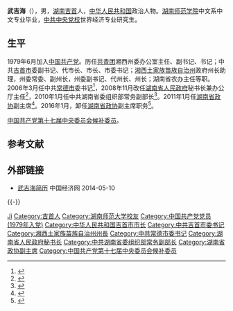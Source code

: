 '''武吉海'''（{{bd|1953年|1月||catIdx=W武}}），男，[[湖南|湖南]][[吉首|吉首]]人，[[中华人民共和国|中华人民共和国]]政治人物。[[湖南师范大学|湖南师范学院]]中文系中文专业毕业，[[中共中央党校|中共中央党校]]世界经济专业研究生。

== 生平 ==
1979年6月加入[[中国共产党|中国共产党]]。历任[[中國共產主義青年團|共青团]]湘西州委办公室主任、副书记、书记；中共[[吉首市|吉首市]]委副书记、代市长、市长、市委书记；[[湘西土家族苗族自治州|湘西土家族苗族自治州]]政府州长助理，州委常委、副州长，州委副书记、代州长、州长；湖南省农办主任等职。2006年3月任中共[[常德市|常德市]]委书记<ref>{{Cite web |url=http://unn.people.com.cn/GB/14748/4268246.html |title=存档副本 |access-date=2012-02-14 |archive-date=2016-02-05 |archive-url=https://web.archive.org/web/20160205144704/http://unn.people.com.cn/GB/14748/4268246.html |dead-url=no }}</ref>，2008年11月改任[[湖南省人民政府|湖南省人民政府]]秘书长兼办公厅主任<ref>{{cite web |url=http://gov.hnedu.cn/show/63556.html |title=存档副本 |accessdate=2012-02-14 |deadurl=yes |archiveurl=https://web.archive.org/web/20160204144931/http://gov.hnedu.cn/show/63556.html |archivedate=2016-02-04 }}</ref>，2010年1月任中共湖南省委组织部常务副部长<ref>{{cite web |url=http://www.hydjnet.gov.cn/node/23638 |title=存档副本 |accessdate=2012-02-14 |deadurl=yes |archiveurl=https://web.archive.org/web/20160202012447/http://www.hydjnet.gov.cn/node/23638 |archivedate=2016-02-02 }}</ref>。2011年1月任[[湖南省政协|湖南省政协]]副主席<ref>{{Cite web |url=http://news.qq.com/a/20110123/000097.htm |title=存档副本 |access-date=2012-02-14 |archive-date=2019-12-02 |archive-url=https://web.archive.org/web/20191202124754/https://news.qq.com/a/20110123/000097.htm |dead-url=no }}</ref>。2016年1月，卸任[[湖南省政协|湖南省政协]]副主席职务<ref>{{cite news|title=陈求发辞免湖南省政协主席职务，袁隆平辞免省政协副主席职务|url=http://www.thepaper.cn/newsDetail_forward_1426533|accessdate=2016-01-28|newspaper=澎湃新闻|archive-date=2016-02-01|archive-url=https://web.archive.org/web/20160201224445/http://www.thepaper.cn/newsDetail_forward_1426533|dead-url=no}}</ref>。

[[中国共产党第十七届中央委员会候补委员|中国共产党第十七届中央委员会候补委员]]。

== 参考文献 ==
{{reflist}}

== 外部链接 ==
* [http://district.ce.cn/newarea/sddy/201301/30/t20130130_24079424_1.shtml 武吉海简历] {{Wayback|url=http://district.ce.cn/newarea/sddy/201301/30/t20130130_24079424_1.shtml |date=20190822023609 }} 中国经济网 2014-05-10
{{-}}
{{start box}}
{{s-ppo}}
{{s-before|[[盛茂林|盛茂林]]}}
{{s-title|[[中国共产党湖南省委员会|中国共产党湖南省委员会]]组织部常务副部长|2010年1月—2011年8月}}
{{s-after|[[林武_(1962年)|林　武]]}}
{{s-before|[[程海波|程海波]]}}
{{s-title|[[中国共产党常德市委员会|中国共产党常德市委员会]]书记|2006年3月—2008年11月}}
{{s-after|[[卿渐伟|卿渐伟]]}}
{{s-before|[[杨顺初|杨顺初]]}}
{{s-title|[[中国共产党吉首市委员会|中国共产党吉首市委员会]]书记|1989年12月—1992年9月}}
{{s-after|[[石远章|石远章]]}}
{{s-gov}}
{{s-before|[[袁建尧|袁建尧]]}}
{{s-title|[[湖南省人民政府|湖南省人民政府]]秘书长|2008年11月—2010年1月}}
{{s-after|[[盛茂林|盛茂林]]}}
{{s-before|[[袁建尧|袁建尧]]}}
{{s-title|[[湖南省人民政府办公厅|湖南省人民政府办公厅]]主任|2008年11月—2010年1月}}
{{s-after|[[盛茂林|盛茂林]]}}
{{s-before|[[杜远明|杜远明]]}}
{{s-title|[[湖南省人民政府|湖南省人民政府]]农村工作办公室主任|2003年3月—2006年3月}}
{{s-after|[[陈吉芳|陈吉芳]]}}
{{s-before|[[向世林|向世林]]}}
{{s-title|[[湘西土家族苗族自治州人民政府|湘西土家族苗族自治州人民政府]]州长|1997年10月—2003年3月}}
{{s-after|[[杜崇烟|杜崇烟]]}}
{{s-before|[[石绍清|石绍清]]}}
{{s-title|[[吉首市人民政府|吉首市人民政府]]市长|1985年6月—1989年12月}}
{{s-after|[[石远章|石远章]]}}
{{s-civ}}
{{s-before|[[王承荣|王承荣]]}}
{{s-title|[[中国共产主义青年团|中国共产主义青年团]]湘西州委书记|1984年11月—1985年6月}}
{{s-after|[[杨明发|杨明发]]}}
{{end box}}

{{中华人民共和国常德市正职领导人}}
{{1998届中央党校一年制中青年干部培训班}}

{{Authority control}}
{{DEFAULTSORT:Wu武}}
[[Category:武姓|Ji]]
[[Category:吉首人|Category:吉首人]]
[[Category:湖南师范大学校友|Category:湖南师范大学校友]]
[[Category:中国共产党党员_(1979年入党)|Category:中国共产党党员 (1979年入党)]]
[[Category:中华人民共和国吉首市市长|Category:中华人民共和国吉首市市长]]
[[Category:中共吉首市委书记|Category:中共吉首市委书记]]
[[Category:湘西土家族苗族自治州州長|Category:湘西土家族苗族自治州州長]]
[[Category:中共常德市委书记|Category:中共常德市委书记]]
[[Category:湖南省人民政府秘书长|Category:湖南省人民政府秘书长]]
[[Category:中共湖南省委组织部常务副部长|Category:中共湖南省委组织部常务副部长]]
[[Category:湖南省政协副主席|Category:湖南省政协副主席]]
[[Category:中国共产党第十七届中央委员会候补委员|Category:中国共产党第十七届中央委员会候补委员]]